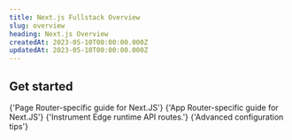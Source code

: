 ```yaml
---
title: Next.js Fullstack Overview
slug: overview
heading: Next.js Overview
createdAt: 2023-05-10T00:00:00.000Z
updatedAt: 2023-05-10T00:00:00.000Z
---
```


<EmbeddedVideo
	src="https://www.youtube.com/embed/hHj4_X7Etdw"
	title="Next.js Introduction"
	allow="accelerometer; clipboard-write; encrypted-media; gyroscope; picture-in-picture; web-share"
/>

## Get started

<DocsCardGroup>
	<DocsCard title="Full Page Router Guide" href="./2_page-router.md">
		{'Page Router-specific guide for Next.JS'}
	</DocsCard>
	<DocsCard title="Full App Router Guide" href="./3_app-router.md">
		{'App Router-specific guide for Next.JS'}
	</DocsCard>
	<DocsCard title="Edge Runtime" href="./6_edge-runtime.md">
		{'Instrument Edge runtime API routes.'}
	</DocsCard>
	<DocsCard title="Advanced Config" href="./7_advanced-config.md">
		{'Advanced configuration tips'}
	</DocsCard>
</DocsCardGroup>
